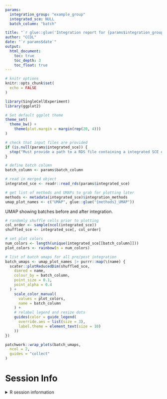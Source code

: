 ```yaml
---
params:
  integration_group: "example_group"
  integrated_sce: NULL
  batch_column: "batch"

title: "`r glue::glue('Integration report for {params$integration_group}')`"
author: "CCDL"
date: "`r params$date`"
output:
  html_document:
    toc: true
    toc_depth: 3
    toc_float: true
---
```


```r
# knitr options
knitr::opts_chunk$set(
  echo = FALSE
)

library(SingleCellExperiment)
library(ggplot2)

# Set default ggplot theme
theme_set(
  theme_bw() +
    theme(plot.margin = margin(rep(20, 4)))
)
```

```r
# check that input files are provided
if (is.null(params$integrated_sce)) {
  stop("Must provide a path to a RDS file containing a integrated SCE object.")
}

# define batch column
batch_column <- params$batch_column
```


```r
# read in merged object
integrated_sce <- readr::read_rds(params$integrated_sce)

# get list of methods and UMAPs to grab for plotting later
methods <- metadata(integrated_sce)$integration_methods
umap_plot_names <- c("UMAP", glue::glue("{methods}_UMAP"))
```

UMAP showing batches before and after integration.

```r
# randomly shuffle cells prior to plotting
col_order <- sample(ncol(integrated_sce))
shuffled_sce <- integrated_sce[, col_order]

# set plot colors
num_colors <- length(unique(integrated_sce[[batch_column]]))
plot_colors <- rainbow(n = num_colors)

# list of batch umaps for all pre/post integration
batch_umaps <- umap_plot_names |> purrr::map(\(name) {
  scater::plotReducedDim(shuffled_sce,
    dimred = name,
    colour_by = batch_column,
    point_size = 0.1,
    point_alpha = 0.4
  ) +
    scale_color_manual(
      values = plot_colors,
      name = batch_column
    ) +
    # relabel legend and resize dots
    guides(color = guide_legend(
      override.aes = list(size = 3),
      label.theme = element_text(size = 10)
    ))
})

patchwork::wrap_plots(batch_umaps,
  ncol = 2,
  guides = "collect"
)
```

# Session Info
<details>
<summary>R session information</summary>
```r
if (requireNamespace("sessioninfo", quietly = TRUE)) {
  sessioninfo::session_info()
} else {
  sessionInfo()
}
```
</details>

